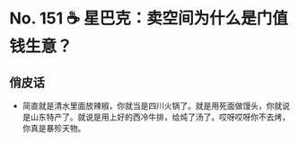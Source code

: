 # No. 151 ☕️ 星巴克：卖空间为什么是门值钱生意？

## 俏皮话

- 简直就是清水里面放辣椒，你就当是四川火锅了。就是用死面做馒头，你就说是山东特产了。就说是用上好的西冷牛排，给炖了汤了。哎呀哎呀你不去烤，你真是暴殄天物。
